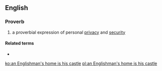 ==English==

===Proverb===
{{en-proverb|head='''[[an]] [[Englishman]]'s [[home]] [[is]] [[his]] [[castle]]'''}}
# {{label|en|British}} a proverbial expression of personal [[privacy]] and [[security]]

====Related terms====
* {{l|en|a man's home is his castle}}

[[ko:an Englishman's home is his castle]]
[[pl:an Englishman's home is his castle]]